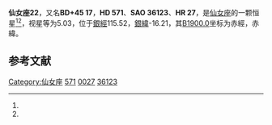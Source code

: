 {{Starbox begin
| name = 仙女座22
}}
{{Starbox observe
| epoch = [[J2000.0|J2000.0]]
| constell = [[仙女座|仙女座]]<ref name=SIMBAD>{{cite web
 | url=http://simbad.u-strasbg.fr/simbad/sim-id?Ident=HR+27
 | title =Pulsating variable Star
 | publisher=Centre de Données astronomiques de Strasbourg
 | work=SIMBAD
 | accessdate=2012-07-13}}</ref><ref name=DATA>{{cite web
 | url=http://vizier.u-strasbg.fr/viz-bin/VizieR-5?-out.add=.&-source=5050&-corr=PK=HR&-out.max=9999&HR=27
 | title=VizieR Detailed Page
 | accessdate=2012-07-13
 | archive-date=2016-03-04
 | archive-url=https://web.archive.org/web/20160304220357/http://vizier.u-strasbg.fr/viz-bin/VizieR-5?-out.add=.&-source=5050&-corr=PK=HR&-out.max=9999&HR=27
 | dead-url=no
 }}</ref>
| 星官 = 
| ra = {{RA|0|10|19.3}}<ref name=SIMBAD /><ref name=DATA />
| dec = {{DEC|+46|4|20}}<ref name=SIMBAD /><ref name=DATA />
| appmag_v = 5.03<ref name=SIMBAD /><ref name=DATA />
}}
{{Starbox character
| class = F2II<ref name=SIMBAD /><ref name=DATA />
| b-v = 0.4<ref name=SIMBAD /><ref name=DATA />
| u-b = 0.25<ref name=SIMBAD /><ref name=DATA />
| r-i = 0.29<ref name=SIMBAD /><ref name=DATA />
| variable = 
}}
{{Starbox astrometry
| radial_v = 0.25
| prop_mo_ra = -5
| parallax = -0.002
| p_error = 
}}
{{Starbox catalog
| names =BD+45 17，[[SAO星表|SAO]] 36123，[[HD星表|HD]] 571，[[HR星表|HR]] 27}}
{{Starbox reference |Simbad=HR+27}}
{{Starbox end}}

'''仙女座22'''，又名'''BD+45 17'''，'''HD 571'''、'''SAO 36123'''、'''HR 27'''，是[[仙女座|仙女座]]的一颗恒星<ref name=SIMBAD /><ref name=DATA />，视星等为5.03，位于[[銀道座標系|銀經]]115.52，[[銀道座標系|銀緯]]-16.21，其[[B1900.0|B1900.0]]坐标为赤經{{RA|0|5|7.2}}，赤緯{{DEC|+45|-16.21|57}}。

== 参考文献 ==
{{reflist}}

{{star-stub}}

{{仙女座恒星}}
[[Category:仙女座|Category:仙女座]]
[[Category:HD和HDE天體|571]]
[[Category:HR天體|0027]]
[[Category:SAO天體|36123]]
